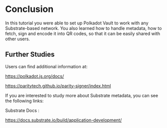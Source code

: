 # Conclusion

In this tutorial you were able to set up Polkadot Vault to work with any Substrate-based network.
You also learned how to handle metadata, how to fetch, sign and encode it into QR codes, so that it can be easily shared with other users.

## Further Studies

Users can find additional information at:

 https://polkadot.js.org/docs/

 https://paritytech.github.io/parity-signer/index.html

If you are interested to study more about Substrate metadata, you can see the following links:

Substrate Docs :

https://docs.substrate.io/build/application-development/
